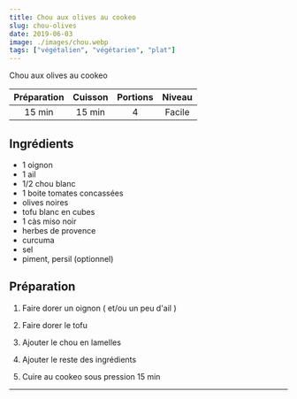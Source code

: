 ```yaml
---
title: Chou aux olives au cookeo
slug: chou-olives
date: 2019-06-03
image: ./images/chou.webp
tags: ["végétalien", "végétarien", "plat"]
---
```


<StyledParagraph>Chou aux olives au cookeo</StyledParagraph>

| Préparation | Cuisson | Portions | Niveau |
| :-: | :-: | :-: | :-: |
| 15 min | 15 min | 4 | Facile |

## Ingrédients
- <ListItem>1 oignon</ListItem>
- <ListItem>1 ail</ListItem>
- <ListItem>1/2  chou blanc</ListItem>
- <ListItem>1 boite tomates concassées</ListItem>
- <ListItem>olives noires</ListItem>
- <ListItem>tofu blanc en cubes</ListItem>
- <ListItem>1 càs miso noir</ListItem>
- <ListItem>herbes de provence</ListItem>
- <ListItem>curcuma</ListItem>
- <ListItem>sel</ListItem>
- <ListItem>piment, persil (optionnel)</ListItem>


## Préparation

1. Faire dorer un oignon ( et/ou un peu d'ail )

2. Faire dorer le tofu

3. Ajouter le chou en lamelles

4. Ajouter le reste des ingrédients

5. Cuire au cookeo sous pression 15 min

---
